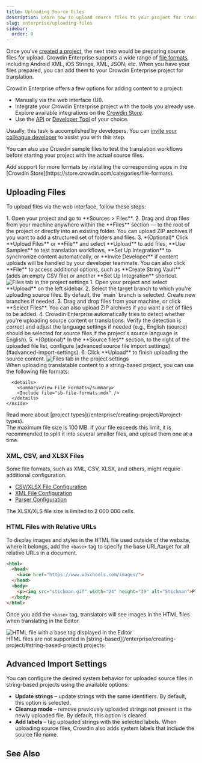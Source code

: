 ```yaml
---
title: Uploading Source Files
description: Learn how to upload source files to your project for translation
slug: enterprise/uploading-files
sidebar:
  order: 0
---
```



Once you've [created a project](/enterprise/creating-project/), the next step would be preparing source files for upload. Crowdin Enterprise supports a wide range of [file formats](/enterprise/supported-formats/), including Android XML, iOS Strings, XML, JSON, etc. When you have your files prepared, you can add them to your Crowdin Enterprise project for translation.

Crowdin Enterprise offers a few options for adding content to a project:

* Manually via the web interface (UI).
* Integrate your Crowdin Enterprise project with the tools you already use. Explore available integrations on the [Crowdin Store](https://store.crowdin.com/).
* Use the [API](/developer/api/) or [Developer Tool](/developer/dev-tools/) of your choice.

Usually, this task is accomplished by developers. You can [invite your colleague developer](/enterprise/inviting-people/) to assist you with this step.

You can also use Crowdin sample files to test the translation workflows before starting your project with the actual source files.

<Aside type="tip">
  Add support for more formats by installing the corresponding apps in the [Crowdin Store](https://store.crowdin.com/categories/file-formats).
</Aside>

## Uploading Files

To upload files via the web interface, follow these steps:

<Tabs syncKey="projectType">
  <TabItem label="File-based project">
    <Steps>
      1. Open your project and go to **Sources > Files**.
      2. Drag and drop files from your machine anywhere within the **Files** section — to the root of the project or directly into an existing folder. You can upload ZIP archives if you want to add a structured set of folders and files.
      3. *(Optional)* Click **Upload Files** or <Icon name="mdi:plus" class="inline-icon" />**File** and select **Upload** to add files, **Use Samples** to test translation workflows, **Set Up Integration** to synchronize content automatically, or **Invite Developer** if content uploads will be handled by your developer teammate. You can also click <Icon name="mdi:plus" class="inline-icon" />**File** to access additional options, such as **Create String Vault** (adds an empty CSV file) or another **Set Up Integration** shortcut. <Image src={uploadFiles} alt="Files tab in the project settings" />
    </Steps>
  </TabItem>
  <TabItem label="String-based project">
    <Steps>
      1. Open your project and select **Upload** on the left sidebar.
      2. Select the target branch to which you're uploading source files. By default, the `main` branch is selected. Create new branches if needed.
      3. Drag and drop files from your machine, or click **Select Files**. You can also upload ZIP archives if you want a set of files to be added.
      4. Crowdin Enterprise automatically tries to detect whether you're uploading source content or translations. Verify the detection is correct and adjust the language settings if needed (e.g., English (source) should be selected for source files if the project's source language is English).
      5. *(Optional)* In the **Source files** section, to the right of the uploaded file list, configure [advanced source file import settings](#advanced-import-settings).
      6. Click **Upload** to finish uploading the source content. <Image src={uploadFilesSB} alt="Files tab in the project settings" />
    </Steps>
    <Aside>
      When uploading translatable content to a string-based project, you can use the following file formats:

      <details>
        <summary>View File Formats</summary>
        <Include file="sb-file-formats.mdx" />
      </details>
    </Aside>
  </TabItem>
</Tabs>

<ReadMore>
  Read more about [project types](/enterprise/creating-project/#project-types).
</ReadMore>

<Aside type="caution" title="Limitations">
  The maximum file size is 100 MB. If your file exceeds this limit, it is recommended to split it into several smaller files, and upload them one at a time.
</Aside>

### XML, CSV, and XLSX Files

Some file formats, such as XML, CSV, XLSX, and others, might require additional configuration.

* [CSV/XLSX File Configuration](/enterprise/csv-xlsx-configuration/)
* [XML File Configuration](/enterprise/xml-configuration/)
* [Parser Configuration](/enterprise/project-settings/parser-configuration/)

<Aside type="caution" title="Limitations">
  The XLSX/XLS file size is limited to 2 000 000 cells.
</Aside>

### HTML Files with Relative URLs

To display images and styles in the HTML file used outside of the website, where it belongs, add the `<base>` tag to specify the base URL/target for all relative URLs in a document.

```html wrap
<html>
  <head>
    <base href="https://www.w3schools.com/images/">
  </head>
  <body>
    <p><img src="stickman.gif" width="24" height="39" alt="Stickman">Please note that we only specified a relative address for the image. Since we specified a base URL in the head section, the browser will look for the image at "https://www.w3schools.com/images/stickman.gif".</p>
  </body>
</html>
```

Once you add the `<base>` tag, translators will see images in the HTML files when translating in the Editor.

<Image src={baseHtmlEditor} alt="HTML file with a base tag displayed in the Editor" />

<Aside type="caution" title="Limitations">
  HTML files are not supported in [string-based](/enterprise/creating-project/#string-based-project) projects.
</Aside>

## Advanced Import Settings

You can configure the desired system behavior for uploaded source files in string-based projects using the available options:

* **Update strings** &ndash; update strings with the same identifiers. By default, this option is selected.
* **Cleanup mode** &ndash; remove previously uploaded strings not present in the newly uploaded file. By default, this option is cleared.
* **Add labels** &ndash; tag uploaded strings with the selected labels. When uploading source files, Crowdin also adds system labels that include the source file name.

## See Also

<CardGrid>
  <LinkCard
    title="Uploading Existing Translations"
    description="Learn how to upload existing translations to your project."
    href="/enterprise/uploading-translations/"
  />
  <LinkCard
    title="File Management"
    description="Manage and configure source files in your project."
    href="/enterprise/file-management/"
  />
  <LinkCard
    title="Versions Management"
    description="Learn how to manage different versions of your project."
    href="/enterprise/version-management/"
  />
  <LinkCard
    title="Import Settings"
    description="Configure how placeholders, duplicates, and word counts are handled."
    href="/enterprise/project-settings/import/"
  />
</CardGrid>
